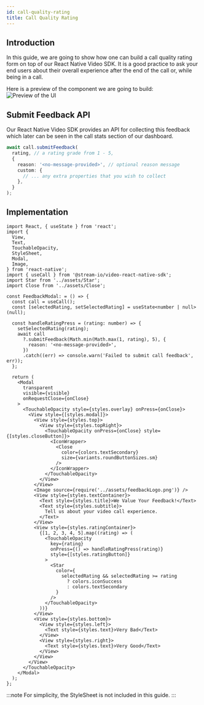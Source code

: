 ```yaml
---
id: call-quality-rating
title: Call Quality Rating
---
```


## Introduction

In this guide, we are going to show how one can build a call quality rating form on top of our React Native Video SDK.
It is a good practice to ask your end users about their overall experience after the end of the call or, while being in a call.

Here is a preview of the component we are going to build:
![Preview of the UI](../assets/05-ui-cookbook/19-call-quality-rating/feedback.png)

## Submit Feedback API

Our React Native Video SDK provides an API for collecting this feedback which later can be seen in the call stats section of our dashboard.

```ts
await call.submitFeedback(
  rating, // a rating grade from 1 - 5,
  {
    reason: '<no-message-provided>', // optional reason message
    custom: {
      // ... any extra properties that you wish to collect
    },
  }
);
```

## Implementation

```tsx
import React, { useState } from 'react';
import {
  View,
  Text,
  TouchableOpacity,
  StyleSheet,
  Modal,
  Image,
} from 'react-native';
import { useCall } from '@stream-io/video-react-native-sdk';
import Star from '../assets/Star';
import Close from '../assets/Close';

const FeedbackModal: = () => {
  const call = useCall();
  const [selectedRating, setSelectedRating] = useState<number | null>(null);

  const handleRatingPress = (rating: number) => {
    setSelectedRating(rating);
    await call
      ?.submitFeedback(Math.min(Math.max(1, rating), 5), {
        reason: '<no-message-provided>',
      })
      .catch((err) => console.warn('Failed to submit call feedback', err));
  };

  return (
    <Modal
      transparent
      visible={visible}
      onRequestClose={onClose}
    >
      <TouchableOpacity style={styles.overlay} onPress={onClose}>
        <View style={[styles.modal]}>
          <View style={styles.top}>
            <View style={styles.topRight}>
              <TouchableOpacity onPress={onClose} style={[styles.closeButton]}>
                <IconWrapper>
                  <Close
                    color={colors.textSecondary}
                    size={variants.roundButtonSizes.sm}
                  />
                </IconWrapper>
              </TouchableOpacity>
            </View>
          </View>
          <Image source={require('../assets/feedbackLogo.png')} />
          <View style={styles.textContainer}>
            <Text style={styles.title}>We Value Your Feedback!</Text>
            <Text style={styles.subtitle}>
              Tell us about your video call experience.
            </Text>
          </View>
          <View style={styles.ratingContainer}>
            {[1, 2, 3, 4, 5].map((rating) => (
              <TouchableOpacity
                key={rating}
                onPress={() => handleRatingPress(rating)}
                style={[styles.ratingButton]}
              >
                <Star
                  color={
                    selectedRating && selectedRating >= rating
                      ? colors.iconSuccess
                      : colors.textSecondary
                  }
                />
              </TouchableOpacity>
            ))}
          </View>
          <View style={styles.bottom}>
            <View style={styles.left}>
              <Text style={styles.text}>Very Bad</Text>
            </View>
            <View style={styles.right}>
              <Text style={styles.text}>Very Good</Text>
            </View>
          </View>
        </View>
      </TouchableOpacity>
    </Modal>
  );
};
```

:::note
For simplicity, the StyleSheet is not included in this guide.
:::
